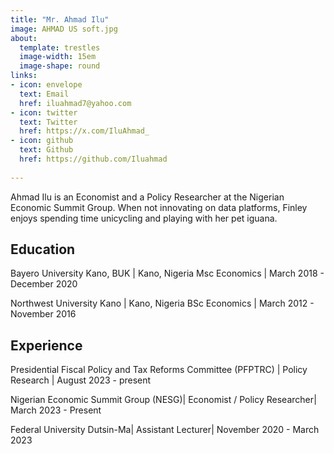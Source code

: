 ---
title: "Mr. Ahmad Ilu"
image: AHMAD US soft.jpg
about:
  template: trestles
  image-width: 15em
  image-shape: round
links:
- icon: envelope
  text: Email
  href: iluahmad7@yahoo.com
- icon: twitter
  text: Twitter
  href: https://x.com/IluAhmad_
- icon: github
  text: Github
  href: https://github.com/Iluahmad
  
---

Ahmad Ilu is an Economist and a Policy Researcher at the Nigerian Economic Summit Group. When not innovating on data platforms, Finley enjoys spending time unicycling and playing with her pet iguana.

## Education

Bayero University Kano, BUK | Kano, Nigeria
Msc Economics | March 2018 - December 2020

Northwest University Kano | Kano, Nigeria
BSc Economics | March 2012 - November 2016

## Experience

Presidential Fiscal Policy and Tax Reforms Committee (PFPTRC) | Policy Research | August 2023 - present

Nigerian Economic Summit Group (NESG)| Economist / Policy Researcher| March 2023 - Present

Federal University Dutsin-Ma| Assistant Lecturer| November 2020 - March 2023

